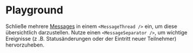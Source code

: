 # Playground

Schließe mehrere [Messages](/03-components/chat/message) in einem `<MessageThread />` ein, um diese übersichtlich 
darzustellen. Nutze einen `<MessageSeparator />`, um wichtige Ereignisse (z .B. Statusänderungen
oder der Eintritt neuer Teilnehmer) hervorzuheben.

<LiveCodeEditor />
